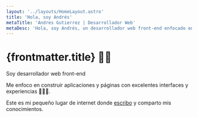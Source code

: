 ```yaml
---
layout: '../layouts/HomeLayout.astro'
title: 'Hola, soy Andrés'
metaTitle: 'Andres Gutierrez | Desarrollador Web'
metaDesc: 'Hola, soy Andrés, un desarrollador web front-end enfocado en construir aplicaciones y paginasa con excelentes interfaces y experiencias'
---
```


# {frontmatter.title} 👋🏽

Soy desarrollador web front-end

Me enfoco en construir aplicaciones y páginas con excelentes interfaces y experiencias 👨🏽‍💻.

Este es mi pequeño lugar de internet donde [escribo](./blog) y comparto mis conocimientos.
